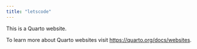 ```yaml
---
title: "letscode"
---
```


This is a Quarto website.

To learn more about Quarto websites visit <https://quarto.org/docs/websites>.
